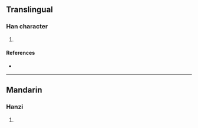 {{character info/new}}
==Translingual==

===Han character===
{{Han char|rn=86|rad=火|as=08|sn=12|four=|canj=FCIP|ids=⿰火忩}}

# {{defn|Han|sort=火08}}

====References====
* {{Han ref|kx=0674.090|dkj=19123|dj=1086.030|hdz=32210.030|uh=7127|ud=28967}}

----

==Mandarin==

===Hanzi===
{{cmn-hanzi|pin=[[cōng]] ([[cong1]]), [[rè]] ([[re4]])|wg=ts'ung<sup>1</sup>, je<sup>4</sup>}}

# {{defn|lang=cmn|sort=火08}}
